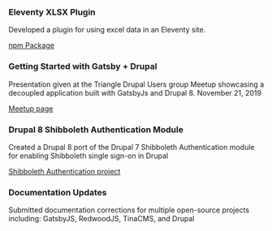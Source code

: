 ### Eleventy XLSX Plugin

Developed a plugin for using excel data in an Eleventy site.

[npm Package](https://www.npmjs.com/package/eleventy-plugin-xlsx)

### Getting Started with Gatsby + Drupal

Presentation given at the Triangle Drupal Users group Meetup showcasing a
decoupled application built with GatsbyJs and Drupal 8. <time dateTime="2019-11-21">November 21, 2019</time>

[Meetup page](https://www.meetup.com/TriDUG/events/twctrlyzpblc/)

### Drupal 8 Shibboleth Authentication Module

Created a Drupal 8 port of the Drupal 7 Shibboleth Authentication module for
enabling Shibboleth single sign-on in Drupal

[Shibboleth Authentication project](https://www.drupal.org/project/shib_auth)

### Documentation Updates

Submitted documentation corrections for multiple open-source projects including:
GatsbyJS, RedwoodJS, TinaCMS, and Drupal

